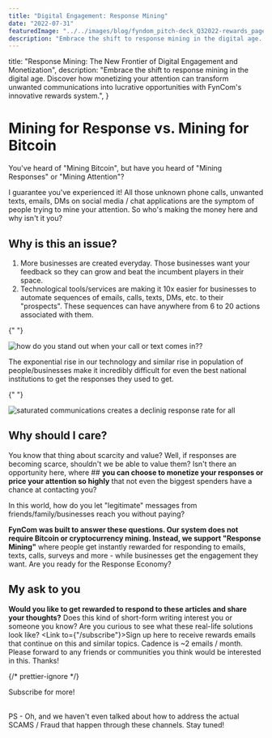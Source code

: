 ```yaml
---
title: "Digital Engagement: Response Mining"
date: "2022-07-31"
featuredImage: "../../images/blog/fyndom_pitch-deck_Q32022-rewards_page.png"
description: "Embrace the shift to response mining in the digital age. Discover how monetizing your attention can transform unwanted communications into lucrative opportunities with FynCom's innovative rewards system."
---
```



  title:
    "Response Mining: The New Frontier of Digital Engagement and Monetization",
  description:
    "Embrace the shift to response mining in the digital age. Discover how monetizing your attention can transform unwanted communications into lucrative opportunities with FynCom's innovative rewards system.",
}

<Wrapper seo={meta}>

# Mining for Response vs. Mining for Bitcoin

You've heard of "Mining Bitcoin", but have you heard of "Mining Responses" or "Mining Attention"?

I guarantee you've experienced it! All those unknown phone calls, unwanted texts, emails, DMs on social media / chat applications are the symptom of people trying to mine your attention. So who's making the money here and why isn't it you?

## **Why is this an issue?**

1. More businesses are created everyday. Those businesses want your feedback so they can grow and beat the incumbent players in their space.
2. Technological tools/services are making it 10x easier for businesses to automate sequences of emails, calls, texts, DMs, etc. to their "prospects". These sequences can have anywhere from 6 to 20 actions associated with them.

{" "}

<img
  src={attentionFragmented}
  alt="how do you stand out when your call or text comes in??"
/>

The exponential rise in our technology and similar rise in population of people/businesses make it incredibly difficult for even the best national institutions to get the responses they used to get.

{" "}

<img
  src={decliningResponses}
  alt="saturated communications creates a declinig response rate for all"
/>

## **Why should I care?**

You know that thing about scarcity and value? Well, if responses are becoming scarce, shouldn't we be able to value them? Isn't there an opportunity here, where ## **you can choose to monetize your responses or price your attention so highly** that not even the biggest spenders have a chance at contacting you?

In this world, how do you let "legitimate" messages from friends/family/businesses reach you without paying?

**FynCom was built to answer these questions. Our system does not require Bitcoin or cryptocurrency mining. Instead, we support "Response Mining"** where people get instantly rewarded for responding to emails, texts, calls, surveys and more - while businesses get the engagement they want. Are you ready for the Response Economy?

## **My ask to you**

**Would you like to get rewarded to respond to these articles and share your thoughts?** Does this kind of short-form writing interest you or someone you know? Are you curious to see what these real-life solutions look like? <Link to={"/subscribe"}>Sign up here to receive rewards emails</Link> that continue on this and similar topics. Cadence is ~2 emails / month. Please forward to any friends or communities you think would be interested in this. Thanks!

{/* prettier-ignore */}
<div className="button-container"><Link className="learn-more-btn cash centered" to="/subscribe">Subscribe for more!</Link></div> <br/>

PS - Oh, and we haven't even talked about how to address the actual SCAMS / Fraud that happen through these channels. Stay tuned!

</Wrapper>
